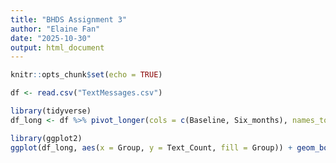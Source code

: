 ```yaml
---
title: "BHDS Assignment 3"
author: "Elaine Fan"
date: "2025-10-30"
output: html_document
---
```


```r
knitr::opts_chunk$set(echo = TRUE)
```

```r
df <- read.csv("TextMessages.csv")
```

```r
library(tidyverse)
df_long <- df %>% pivot_longer(cols = c(Baseline, Six_months), names_to = "Time", values_to = "Text_Count")

```

```r
library(ggplot2)
ggplot(df_long, aes(x = Group, y = Text_Count, fill = Group)) + geom_boxplot() + facet_wrap(~ Time) + labs(title = "Text Messages by Group and Time", x = "Group", y = "Number of Text Messages") + theme_minimal() + theme(plot.title = element_text(hjust = 0.5, face = "bold"))
```